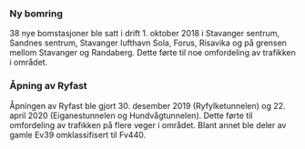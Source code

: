 ### Ny bomring
38 nye bomstasjoner ble satt i drift 1. oktober 2018 i Stavanger sentrum, Sandnes sentrum, Stavanger lufthavn Sola, Forus, Risavika og på grensen mellom Stavanger og Randaberg. Dette førte til noe omfordeling av trafikken i området.

### Åpning av Ryfast
Åpningen av Ryfast ble gjort 30. desember 2019 (Ryfylketunnelen) og 22. april 2020 (Eiganestunnelen og Hundvågtunnelen). Dette førte til omfordeling av trafikken på flere veger i området. Blant annet ble deler av gamle Ev39 omklassifisert til Fv440.